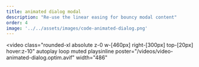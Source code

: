 ```yaml
---
title: animated dialog modal
description: "Re-use the linear easing for bouncy modal content"
order: 4
image: '../../assets/images/code-animated-dialog.png'
---
```



<video
  class="rounded-xl absolute z-0 w-[460px] right-[300px] top-[20px] hover:z-10"
  autoplay
  loop
  muted
  playsinline
  poster="/videos/video-animated-dialog.optim.avif"
  width="486"
>
  <source src="/videos/video-animated-dialog.optim.mp4" type="video/mp4" />
  <source src="/videos/video-animated-dialog.optim.webm" type="video/webm" />
</video>

<Image src={screen} alt="" class="rounded-xl absolute z-1 w-[380px] right-[20px] top-[40px] hover:z-10" />